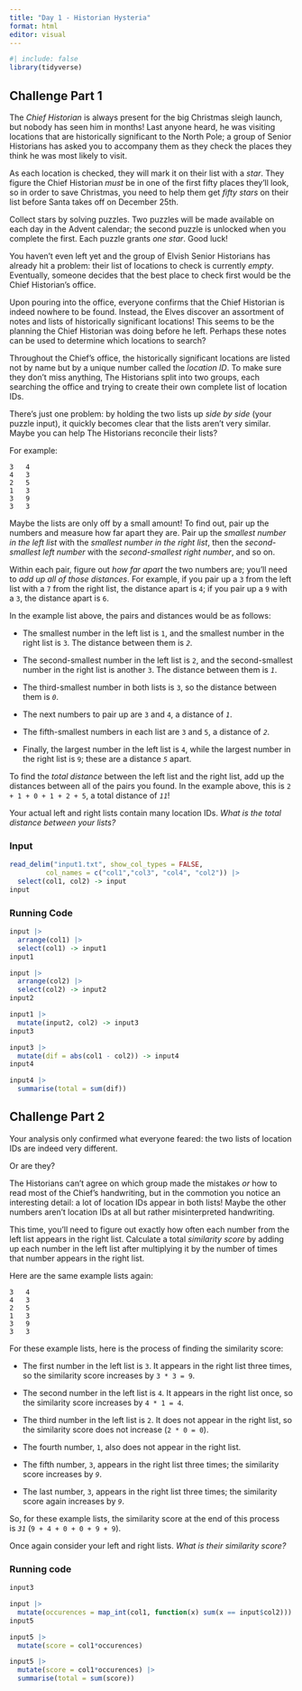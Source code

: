```yaml
---
title: "Day 1 - Historian Hysteria"
format: html
editor: visual
---
```


```r
#| include: false
library(tidyverse)
```

## **Challenge Part 1**

The *Chief Historian* is always present for the big Christmas sleigh launch, but nobody has seen him in months! Last anyone heard, he was visiting locations that are historically significant to the North Pole; a group of Senior Historians has asked you to accompany them as they check the places they think he was most likely to visit.

As each location is checked, they will mark it on their list with a *star*. They figure the Chief Historian *must* be in one of the first fifty places they'll look, so in order to save Christmas, you need to help them get *fifty stars* on their list before Santa takes off on December 25th.

Collect stars by solving puzzles. Two puzzles will be made available on each day in the Advent calendar; the second puzzle is unlocked when you complete the first. Each puzzle grants *one star*. Good luck!

You haven't even left yet and the group of Elvish Senior Historians has already hit a problem: their list of locations to check is currently *empty*. Eventually, someone decides that the best place to check first would be the Chief Historian's office.

Upon pouring into the office, everyone confirms that the Chief Historian is indeed nowhere to be found. Instead, the Elves discover an assortment of notes and lists of historically significant locations! This seems to be the planning the Chief Historian was doing before he left. Perhaps these notes can be used to determine which locations to search?

Throughout the Chief's office, the historically significant locations are listed not by name but by a unique number called the *location ID*. To make sure they don't miss anything, The Historians split into two groups, each searching the office and trying to create their own complete list of location IDs.

There's just one problem: by holding the two lists up *side by side* (your puzzle input), it quickly becomes clear that the lists aren't very similar. Maybe you can help The Historians reconcile their lists?

For example:

```         
3   4
4   3
2   5
1   3
3   9
3   3
```

Maybe the lists are only off by a small amount! To find out, pair up the numbers and measure how far apart they are. Pair up the *smallest number in the left list* with the *smallest number in the right list*, then the *second-smallest left number* with the *second-smallest right number*, and so on.

Within each pair, figure out *how far apart* the two numbers are; you'll need to *add up all of those distances*. For example, if you pair up a `3` from the left list with a `7` from the right list, the distance apart is `4`; if you pair up a `9` with a `3`, the distance apart is `6`.

In the example list above, the pairs and distances would be as follows:

-   The smallest number in the left list is `1`, and the smallest number in the right list is `3`. The distance between them is *`2`*.

-   The second-smallest number in the left list is `2`, and the second-smallest number in the right list is another `3`. The distance between them is *`1`*.

-   The third-smallest number in both lists is `3`, so the distance between them is *`0`*.

-   The next numbers to pair up are `3` and `4`, a distance of *`1`*.

-   The fifth-smallest numbers in each list are `3` and `5`, a distance of *`2`*.

-   Finally, the largest number in the left list is `4`, while the largest number in the right list is `9`; these are a distance *`5`* apart.

To find the *total distance* between the left list and the right list, add up the distances between all of the pairs you found. In the example above, this is `2 + 1 + 0 + 1 + 2 + 5`, a total distance of *`11`*!

Your actual left and right lists contain many location IDs. *What is the total distance between your lists?*

### Input

```r
read_delim("input1.txt", show_col_types = FALSE,
         col_names = c("col1","col3", "col4", "col2")) |>
  select(col1, col2) -> input
input
```

### Running Code

```r
input |>
  arrange(col1) |>
  select(col1) -> input1
input1
```

```r
input |>
  arrange(col2) |>
  select(col2) -> input2
input2
```

```r
input1 |>
  mutate(input2, col2) -> input3
input3
```

```r
input3 |>
  mutate(dif = abs(col1 - col2)) -> input4
input4
```

```r
input4 |>
  summarise(total = sum(dif))
```

## **Challenge Part 2**

Your analysis only confirmed what everyone feared: the two lists of location IDs are indeed very different.

Or are they?

The Historians can't agree on which group made the mistakes *or* how to read most of the Chief's handwriting, but in the commotion you notice an interesting detail: a lot of location IDs appear in both lists! Maybe the other numbers aren't location IDs at all but rather misinterpreted handwriting.

This time, you'll need to figure out exactly how often each number from the left list appears in the right list. Calculate a total *similarity score* by adding up each number in the left list after multiplying it by the number of times that number appears in the right list.

Here are the same example lists again:

```         
3   4
4   3
2   5
1   3
3   9
3   3
```

For these example lists, here is the process of finding the similarity score:

-   The first number in the left list is `3`. It appears in the right list three times, so the similarity score increases by `3 * 3 = 9`.

-   The second number in the left list is `4`. It appears in the right list once, so the similarity score increases by `4 * 1 = 4`.

-   The third number in the left list is `2`. It does not appear in the right list, so the similarity score does not increase (`2 * 0 = 0`).

-   The fourth number, `1`, also does not appear in the right list.

-   The fifth number, `3`, appears in the right list three times; the similarity score increases by *`9`*.

-   The last number, `3`, appears in the right list three times; the similarity score again increases by *`9`*.

So, for these example lists, the similarity score at the end of this process is *`31`* (`9 + 4 + 0 + 0 + 9 + 9`).

Once again consider your left and right lists. *What is their similarity score?*

### Running code

```r
input3
```

```r
input |> 
  mutate(occurences = map_int(col1, function(x) sum(x == input$col2))) -> input5
input5
```

```r
input5 |>
  mutate(score = col1*occurences)
```

```r
input5 |>
  mutate(score = col1*occurences) |>
  summarise(total = sum(score))
```

